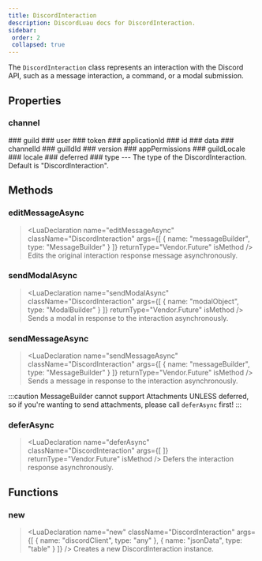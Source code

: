 ```yaml
---
title: DiscordInteraction
description: DiscordLuau docs for DiscordInteraction.
sidebar:
 order: 2
 collapsed: true
---
```

[//]: # (This file was automatically compiled through the Generator luau code under this repository)
[//]: # (if you want to edit the documentation of discord-luau, please write changes)
[//]: # (to the discord-luau repository itself, we extract the comments from discord-luau and translate)
[//]: # (them into markdown files that Nextra can interpret!)

[//]: # (----- DOCUMENT IMPORTS ----- )


[//]: # (----- DOCUMENT DESCRIPTION ----- )

The `DiscordInteraction` class represents an interaction with the Discord API, such as a message interaction, a command, or a modal submission.

[//]: # (----- DOCUMENT PROPERTIES ----- )

## Properties

### channel

<LuaProperty name="DiscordInteraction.channel" type="Objects.DiscordChannel" />
### guild

<LuaProperty name="DiscordInteraction.guild" type="objects.DiscordGuild" />
### user

<LuaProperty name="DiscordInteraction.user" type="objects.DiscordUser" />
### token

<LuaProperty name="DiscordInteraction.token" type="string" />
### applicationId

<LuaProperty name="DiscordInteraction.applicationId" type="string" />
### id

<LuaProperty name="DiscordInteraction.id" type="string" />
### data

<LuaProperty name="DiscordInteraction.data" type="{ [any]: any }" />
### channelId

<LuaProperty name="DiscordInteraction.channelId" type="string" />
### guilldId

<LuaProperty name="DiscordInteraction.guilldId" type="string" />
### version

<LuaProperty name="DiscordInteraction.version" type="number" />
### appPermissions

<LuaProperty name="DiscordInteraction.appPermissions" type="Builders.PermissionsBuilder" />
### guildLocale

<LuaProperty name="DiscordInteraction.guildLocale" type="string" />
### locale

<LuaProperty name="DiscordInteraction.locale" type="string" />
### deferred

<LuaProperty name="DiscordInteraction.deferred" type="boolean" />
### type

<LuaProperty name="DiscordInteraction.type" type="string" />
---
The type of the DiscordInteraction. Default is "DiscordInteraction".

[//]: # (----- DOCUMENT METHODS ----- )

## Methods

### editMessageAsync

> <LuaDeclaration name="editMessageAsync" className="DiscordInteraction" args={[ { name: "messageBuilder", type: "MessageBuilder" } ]} returnType="Vendor.Future" isMethod />
Edits the original interaction response message asynchronously.
### sendModalAsync

> <LuaDeclaration name="sendModalAsync" className="DiscordInteraction" args={[ { name: "modalObject", type: "ModalBuilder" } ]} returnType="Vendor.Future" isMethod />
Sends a modal in response to the interaction asynchronously.
### sendMessageAsync

> <LuaDeclaration name="sendMessageAsync" className="DiscordInteraction" args={[ { name: "messageBuilder", type: "MessageBuilder" } ]} returnType="Vendor.Future" isMethod />
Sends a message in response to the interaction asynchronously.

:::caution
MessageBuilder cannot support Attachments UNLESS deferred, so if you're wanting to send attachments, please call `deferAsync` first!
:::
### deferAsync

> <LuaDeclaration name="deferAsync" className="DiscordInteraction" args={[  ]} returnType="Vendor.Future" isMethod />
Defers the interaction response asynchronously.

[//]: # (----- DOCUMENT FUNCTIONS ----- )

## Functions

### new

> <LuaDeclaration name="new" className="DiscordInteraction" args={[ { name: "discordClient", type: "any" }, { name: "jsonData", type: "table" } ]} />
Creates a new DiscordInteraction instance.

